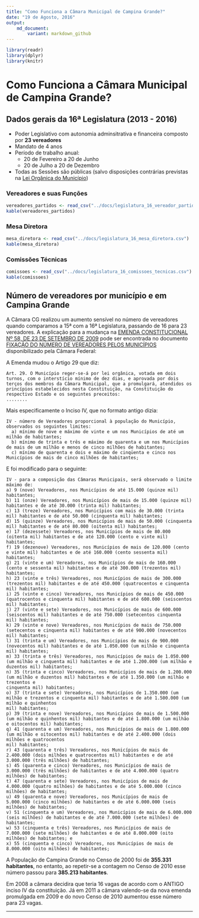 ```yaml
---
title: "Como Funciona a Câmara Municipal de Campina Grande?"
date: "19 de Agosto, 2016"
output: 
    md_document:
        variant: markdown_github
---
```


```r
library(readr)
library(dplyr)
library(knitr)
```

# Como Funciona a Câmara Municipal de Campina Grande?

## Dados gerais da 16ª Legislatura (2013 - 2016)

* Poder Legislativo com autonomia adminsitrativa e financeira composto por **23 vereadores**
* Mandato de 4 anos
* Período de trabalho anual:
    * 20 de Fevereiro a 20 de Junho
    * 20 de Julho a 20 de Dezembro
* Todas as Sessões são públicas (salvo disposições contrárias previstas na [Lei Orgânica do Município](http://pmcg.org.br/wp-content/uploads/2014/09/Lei-Organica-do-Municipio.pdf))

### Vereadores e suas Funções
```r
vereadores_partidos <- read_csv("../docs/legislatura_16_vereador_partido.csv")
kable(vereadores_partidos)
```

### Mesa Diretora
```r
mesa_diretora <- read_csv("../docs/legislatura_16_mesa_diretora.csv")
kable(mesa_diretora)
```

### Comissões Técnicas
```r
comissoes <- read_csv("../docs/legislatura_16_comissoes_tecnicas.csv")
kable(comissoes)
```

## Número de vereadores por município e em Campina Grande

A Câmara CG realizou um aumento sensível no número de vereadores quando comparamos a 15ª com a 16ª Legislatura, passando de 16 para 23 vereadores. A explicação para a mudança na [EMENDA CONSTITUCIONAL Nº 58, DE 23 DE SETEMBRO DE 2009](http://www.planalto.gov.br/ccivil_03/constituicao/emendas/emc/emc58.htm) pode ser encontrada no documento [FIXAÇÃO DO NÚMERO DE VEREADORES PELOS MUNICÍPIOS](http://www2.camara.leg.br/documentos-e-pesquisa/publicacoes/estnottec/areas-da-conle/tema6/2010_10930.pdf) disponibilizado pela Câmara Federal:

A Emenda mudou o Artigo 29 que diz:

    Art. 29. O Município reger-se-á por lei orgânica, votada em dois turnos, com o interstício mínimo de dez dias, e aprovada por dois terços dos membros da Câmara Municipal, que a promulgará, atendidos os princípios estabelecidos nesta Constituição, na Constituição do respectivo Estado e os seguintes preceitos:
    ........

Mais especificamente o Inciso IV, que no formato antigo dizia:

    IV - número de Vereadores proporcional à população do Município, observados os seguintes limites:
      a) mínimo de nove e máximo de vinte e um nos Municípios de até um milhão de habitantes;
      b) mínimo de trinta e três e máximo de quarenta e um nos Municípios de mais de um milhão e menos de cinco milhões de habitantes;
      c) mínimo de quarenta e dois e máximo de cinqüenta e cinco nos Municípios de mais de cinco milhões de habitantes;

E foi modificado para o seguinte:

    IV - para a composição das Câmaras Municipais, será observado o limite máximo de:
    a) 9 (nove) Vereadores, nos Municípios de até 15.000 (quinze mil) habitantes;
    b) 11 (onze) Vereadores, nos Municípios de mais de 15.000 (quinze mil) habitantes e de até 30.000 (trinta mil) habitantes;
    c) 13 (treze) Vereadores, nos Municípios com mais de 30.000 (trinta mil) habitantes e de até 50.000 (cinquenta mil) habitantes;
    d) 15 (quinze) Vereadores, nos Municípios de mais de 50.000 (cinquenta mil) habitantes e de até 80.000 (oitenta mil) habitantes;
    e) 17 (dezessete) Vereadores, nos Municípios de mais de 80.000 (oitenta mil) habitantes e de até 120.000 (cento e vinte mil) habitantes;
    f) 19 (dezenove) Vereadores, nos Municípios de mais de 120.000 (cento e vinte mil) habitantes e de até 160.000 (cento sessenta mil) habitantes;
    g) 21 (vinte e um) Vereadores, nos Municípios de mais de 160.000 (cento e sessenta mil) habitantes e de até 300.000 (trezentos mil) habitantes;
    h) 23 (vinte e três) Vereadores, nos Municípios de mais de 300.000 (trezentos mil) habitantes e de até 450.000 (quatrocentos e cinquenta mil) habitantes;
    i) 25 (vinte e cinco) Vereadores, nos Municípios de mais de 450.000 (quatrocentos e cinquenta mil) habitantes e de até 600.000 (seiscentos mil) habitantes;
    j) 27 (vinte e sete) Vereadores, nos Municípios de mais de 600.000 (seiscentos mil) habitantes e de até 750.000 (setecentos cinquenta mil) habitantes;
    k) 29 (vinte e nove) Vereadores, nos Municípios de mais de 750.000 (setecentos e cinquenta mil) habitantes e de até 900.000 (novecentos mil) habitantes;
    l) 31 (trinta e um) Vereadores, nos Municípios de mais de 900.000 (novecentos mil) habitantes e de até 1.050.000 (um milhão e cinquenta mil) habitantes;
    m) 33 (trinta e três) Vereadores, nos Municípios de mais de 1.050.000 (um milhão e cinquenta mil) habitantes e de até 1.200.000 (um milhão e duzentos mil) habitantes;
    n) 35 (trinta e cinco) Vereadores, nos Municípios de mais de 1.200.000 (um milhão e duzentos mil) habitantes e de até 1.350.000 (um milhão e trezentos e
    cinquenta mil) habitantes;
    o) 37 (trinta e sete) Vereadores, nos Municípios de 1.350.000 (um milhão e trezentos e cinquenta mil) habitantes e de até 1.500.000 (um milhão e quinhentos
    mil) habitantes;
    p) 39 (trinta e nove) Vereadores, nos Municípios de mais de 1.500.000 (um milhão e quinhentos mil) habitantes e de até 1.800.000 (um milhão e oitocentos mil) habitantes;
    q) 41 (quarenta e um) Vereadores, nos Municípios de mais de 1.800.000 (um milhão e oitocentos mil) habitantes e de até 2.400.000 (dois milhões e quatrocentos
    mil) habitantes;
    r) 43 (quarenta e três) Vereadores, nos Municípios de mais de 2.400.000 (dois milhões e quatrocentos mil) habitantes e de até 3.000.000 (três milhões) de habitantes;
    s) 45 (quarenta e cinco) Vereadores, nos Municípios de mais de 3.000.000 (três milhões) de habitantes e de até 4.000.000 (quatro milhões) de habitantes;
    t) 47 (quarenta e sete) Vereadores, nos Municípios de mais de 4.000.000 (quatro milhões) de habitantes e de até 5.000.000 (cinco milhões) de habitantes;
    u) 49 (quarenta e nove) Vereadores, nos Municípios de mais de 5.000.000 (cinco milhões) de habitantes e de até 6.000.000 (seis milhões) de habitantes;
    v) 51 (cinquenta e um) Vereadores, nos Municípios de mais de 6.000.000 (seis milhões) de habitantes e de até 7.000.000 (sete milhões) de habitantes;
    w) 53 (cinquenta e três) Vereadores, nos Municípios de mais de 7.000.000 (sete milhões) de habitantes e de até 8.000.000 (oito milhões) de habitantes; e
    x) 55 (cinquenta e cinco) Vereadores, nos Municípios de mais de 8.000.000 (oito milhões) de habitantes;

A População de Campina Grande no Censo de 2000 foi de **355.331 habitantes**, no entanto, ao repetir-se a contagem no Censo de 2010 esse número passou para **385.213 habitantes**.

Em 2008 a câmara decidira que teria 16 vagas de acordo com o ANTIGO inciso IV da constituição. Já em 2011 a câmara valendo-se da nova emenda promulgada em 2009 e do novo Censo de 2010 aumentou esse número para 23 vagas.

---
